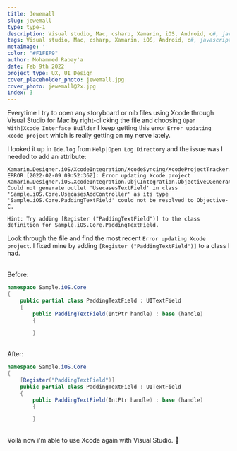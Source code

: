 ```yaml
---
title: Jewemall
slug: jewemall
type: type-1
description: Visual studio, Mac, csharp, Xamarin, iOS, Android, c#, javascript, development, bugs, errors
tags: Visual studio, Mac, csharp, Xamarin, iOS, Android, c#, javascript, development, bugs, errors
metaimage: ''
color: "#F1FEF9"
author: Mohammed Rabay'a
date: Feb 9th 2022
project_type: UX, UI Design
cover_placeholder_photo: jewemall.jpg
cover_photo: jewemall@2x.jpg
index: 3
---
```


Everytime I try to open any storyboard or nib files using Xcode through Visual Studio for Mac by right-clicking the file and choosing `Open With|Xcode Interface Builder` I keep getting this error `Error updating xcode project` which is really getting on my nerve lately.

I looked it up in `Ide.log` from `Help|Open Log Directory` and the issue was I needed to add an attribute:

```
Xamarin.Designer.iOS/XcodeIntegration/XcodeSyncing/XcodeProjectTracker.cs:780 
ERROR [2022-02-09 09:52:36Z]: Error updating Xcode project
Xamarin.Designer.iOS.XcodeIntegration.ObjCIntegration.ObjectiveCGenerationException: Could not generate outlet 'UsecasesTextField' in class 'Sample.iOS.Core.UsecasesAddController' as its type 'Sample.iOS.Core.PaddingTextField' could not be resolved to Objective-C.

Hint: Try adding [Register ("PaddingTextField")] to the class definition for Sample.iOS.Core.PaddingTextField.
```

Look through the file and find the most recent `Error updating Xcode project`. I fixed mine by adding `[Register ("PaddingTextField")]` to a class I had.

<br />
Before:

```csharp
namespace Sample.iOS.Core
{
    public partial class PaddingTextField : UITextField
    {
        public PaddingTextField(IntPtr handle) : base (handle)
        {

        }
```
<br />
After:


```csharp
namespace Sample.iOS.Core
{
    [Register("PaddingTextField")]
    public partial class PaddingTextField : UITextField
    {
        public PaddingTextField(IntPtr handle) : base (handle)
        {

        }
```


<br />
Voilà now i'm able to use Xcode again with Visual Studio. 😬